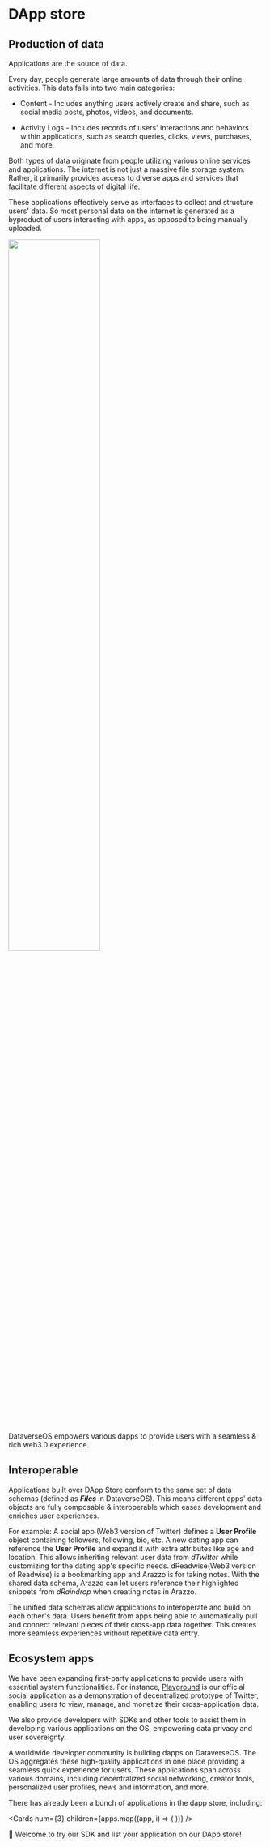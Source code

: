 
# DApp store

## Production of data

Applications are the source of data.

Every day, people generate large amounts of data through their online activities. This data falls into two main categories:

- Content - Includes anything users actively create and share, such as social media posts, photos, videos, and documents.

- Activity Logs - Includes records of users' interactions and behaviors within applications, such as search queries, clicks, views, purchases, and more.

Both types of data originate from people utilizing various online services and applications. The internet is not just a massive file storage system. Rather, it primarily provides access to diverse apps and services that facilitate different aspects of digital life.

These applications effectively serve as interfaces to collect and structure users' data. So most personal data on the internet is generated as a byproduct of users interacting with apps, as opposed to being manually uploaded.

<img
  src="/images/introduction/desktop.jpg"
  width="60%"
  className="mx-auto my-2.5"
/>

DataverseOS empowers various dapps to provide users with a seamless & rich web3.0 experience.

## Interoperable

Applications built over DApp Store conform to the same set of data schemas (defined as _**Files**_ in DataverseOS).
This means different apps' data objects are fully composable & interoperable which eases development and enriches user experiences.

For example:
A social app (Web3 version of Twitter) defines a **User Profile** object containing followers, following, bio, etc. A new dating app can reference the **User Profile** and expand it with extra attributes like age and location.
This allows inheriting relevant user data from _dTwitter_ while customizing for the dating app's specific needs.
dReadwise(Web3 version of Readwise) is a bookmarking app and Arazzo is for taking notes. With the shared data schema, Arazzo can let users reference their highlighted snippets from _dRaindrop_ when creating notes in Arazzo.

The unified data schemas allow applications to interoperate and build on each other's data. Users benefit from apps being able to automatically pull and connect relevant pieces of their cross-app data together.
This creates more seamless experiences without repetitive data entry.

## Ecosystem apps

We have been expanding first-party applications to provide users with essential system functionalities.
For instance, [Playground](https://dataverse-os.com/playground) is our official social application as a demonstration of decentralized prototype of Twitter,
enabling users to view, manage, and monetize their cross-application data.

We also provide developers with SDKs and other tools to assist them in developing various applications on the OS,
empowering data privacy and user sovereignty.

A worldwide developer community is building dapps on DataverseOS. The OS aggregates these high-quality applications
in one place providing a seamless quick experience for users.
These applications span across various domains, including decentralized social networking, creator tools, personalized user profiles, news and information, and more.

There has already been a bunch of applications in the dapp store, including:

<Cards
  num={3}
  children={apps.map((app, i) => (
    <Card
      key={i}
      title={app.name}
      description={app.description}
      img={app.image}
      href={app.link}
    />
  ))}
/>

<div className="h-5"></div>

🚀 Welcome to try our SDK and list your application on our DApp store!
